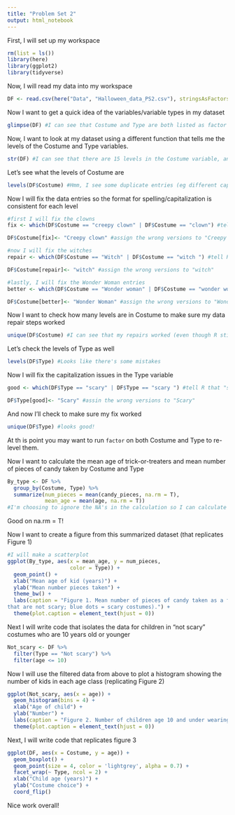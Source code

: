 ```yaml
---
title: "Problem Set 2"
output: html_notebook
---
```


First, I will set up my workspace
```r
rm(list = ls())
library(here)
library(ggplot2)
library(tidyverse)
```

Now, I will read my data into my workspace
```r
DF <- read.csv(here("Data", "Halloween_data_PS2.csv"), stringsAsFactors = TRUE) #make sure the character data imports as a factor
```

Now I want to get a quick idea of the variables/variable types in my dataset
```r
glimpse(DF) #I can see that Costume and Type are both listed as factor data, which means my import method worked 
```


Now, I want to look at my dataset using a different function that tells me the levels of the Costume and Type variables. 
```r
str(DF) #I can see that there are 15 levels in the Costume variable, and 4 levels in the Type variable
```

Let's see what the levels of Costume are
```r
levels(DF$Costume) #Hmm, I see some duplicate entries (eg different capitalization of Wonder woman, Wonder Woman, and wonder woman). R thinks these are three different costumes
```

Now I will fix the data entries so the format for spelling/capitalization is consistent for each level
```r
#first I will fix the clowns
fix <- which(DF$Costume == "creepy clown" | DF$Costume == "clown") #tell R that "creepy clown" and "clown" are wrong

DF$Costume[fix]<- "Creepy clown" #assign the wrong versions to "Creepy clown"
```

```r
#now I will fix the witches
repair <- which(DF$Costume == "Witch" | DF$Costume == "witch ") #tell R that "Witch" and "witch " (space after the word) are wrong

DF$Costume[repair]<- "witch" #assign the wrong versions to "witch"
```

```r
#lastly, I will fix the Wonder Woman entries
better <- which(DF$Costume == "Wonder woman" | DF$Costume == "wonder woman") #tell R that "Wonder woman" and "wonder woman" are wrong

DF$Costume[better]<- "Wonder Woman" #assign the wrong versions to "Wonder Woman"
```

Now I want to check how many levels are in Costume to make sure my data repair steps worked
```r
unique(DF$Costume) #I can see that my repairs worked (even though R still "remembers" the old versions)
```


Let's check the levels of Type as well
```r
levels(DF$Type) #Looks like there's some mistakes
```

Now I will fix the capitalization issues in the Type variable
```r
good <- which(DF$Type == "scary" | DF$Type == "scary ") #tell R that "scary" and "scary " are wrong

DF$Type[good]<- "Scary" #assin the wrong versions to "Scary"
```

And now I'll check to make sure my fix worked
```r
unique(DF$Type) #looks good! 
```
At th is point you may want to run `factor` on both Costume and Type to re-level them.

Now I want to calculate the mean age of trick-or-treaters and mean number of pieces of candy taken by Costume and Type 
```r
By_type <- DF %>% 
  group_by(Costume, Type) %>%
  summarize(num_pieces = mean(candy_pieces, na.rm = T),
            mean_age = mean(age, na.rm = T)) 
#I'm choosing to ignore the NA's in the calculation so I can calculate means
```
Good on na.rm = T!

Now I want to create a figure from this summarized dataset (that replicates Figure 1)
```r
#I will make a scatterplot
ggplot(By_type, aes(x = mean_age, y = num_pieces, 
                    color = Type)) +
  geom_point() +
  xlab("Mean age of kid (years)") +
  ylab("Mean number pieces taken") +
  theme_bw() +
  labs(caption = "Figure 1. Mean number of pieces of candy taken as a function of age of trick-or-treater and costume type (Red dots = costumes 
that are not scary; blue dots = scary costumes).") +
  theme(plot.caption = element_text(hjust = 0))
```

Next I will write code that isolates the data for children in “not scary” costumes who are 10 years old or younger
```r
Not_scary <- DF %>%
  filter(Type == "Not scary") %>%
  filter(age <= 10)
```

Now I will use the filtered data from above to plot a histogram showing the number of kids in each age class (replicating Figure 2)
```r
ggplot(Not_scary, aes(x = age)) +
  geom_histogram(bins = 4) +
  xlab("Age of child") +
  ylab("Number") +
  labs(caption = "Figure 2. Number of children age 10 and under wearing costumes that are not scary.") +
  theme(plot.caption = element_text(hjust = 0))

```


Next, I will write code that replicates figure 3 
```r
ggplot(DF, aes(x = Costume, y = age)) +
  geom_boxplot() +
  geom_point(size = 4, color = 'lightgrey', alpha = 0.7) + 
  facet_wrap(~ Type, ncol = 2) +
  xlab("Child age (years)") +
  ylab("Costume choice") +
  coord_flip() 
```
Nice work overall!


